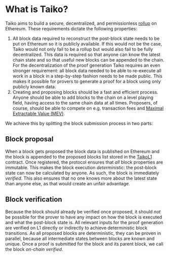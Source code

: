 # What is Taiko?

Taiko aims to build a secure, decentralized, and permissionless [rollup](https://www.youtube.com/watch?v=7pWxCklcNsU) on Ethereum. These requirements dictate the following properties:

1. All block data required to reconstruct the post-block state needs to be put on Ethereum so it is publicly available. If this would not be the case, Taiko would not only fail to be a rollup but would also fail to be fully decentralized. This data is required so that anyone can know the latest chain state and so that useful new blocks can be appended to the chain. For the decentralization of the proof generation Taiko requires an even stronger requirement: all block data needed to be able to re-execute all work in a block in a step-by-step fashion needs to be made public. This makes it possible for provers to generate a proof for a block using only publicly known data.
2. Creating and proposing blocks should be a fast and efficient process. Anyone should be able to add blocks to the chain on a level playing field, having access to the same chain data at all times. Proposers, of course, should be able to compete on e.g. transaction fees and [Maximal Extractable Value (MEV)](https://ethereum.org/en/developers/docs/mev/).

We achieve this by splitting the block submission process in two parts:

## Block proposal

When a block gets proposed the block data is published on Ethereum and the block is appended to the proposed blocks list stored in the [TaikoL1](/docs/reference/contract-documentation/L1/TaikoL1) contract. Once registered, the protocol ensures that _all_ block properties are immutable. This makes the block execution _deterministic_: the post-block state can now be calculated by anyone. As such, the block is immediately _verified_. This also ensures that no one knows more about the latest state than anyone else, as that would create an unfair advantage.

## Block verification

Because the block should already be verified once proposed, it should _not_ be possible for the prover to have any impact on how the block is executed and what the post-block state is. All relevant inputs for the proof generation are verified on L1 directly or indirectly to achieve deterministic block transitions. As all proposed blocks are deterministic, they can be proven in parallel, because all intermediate states between blocks are known and unique. Once a proof is submitted for the block and its parent block, we call the block _on-chain verified_.
